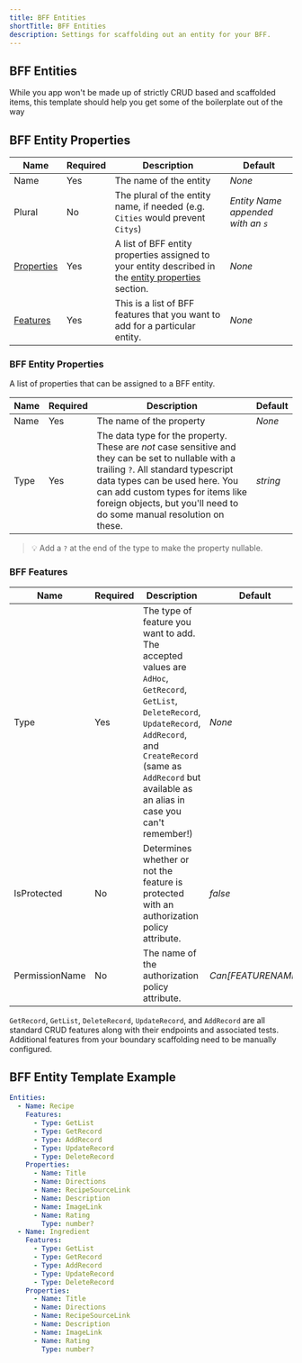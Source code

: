 ```yaml
---
title: BFF Entities
shortTitle: BFF Entities
description: Settings for scaffolding out an entity for your BFF.
---
```


## BFF Entities

While you app won't be made up of strictly CRUD based and scaffolded items, this template should help you get some of the boilerplate
out of the way

## BFF Entity Properties

| Name                                 | Required | Description                                                                                                        | Default                            |
| ------------------------------------ | -------- | ------------------------------------------------------------------------------------------------------------------ | ---------------------------------- |
| Name                                 | Yes      | The name of the entity                                                                                             | _None_                             |
| Plural                               | No       | The plural of the entity name, if needed (e.g. `Cities` would prevent `Citys`)                                     | _Entity Name appended with an `s`_ |
| [Properties](#bff-entity-properties) | Yes      | A list of BFF entity properties assigned to your entity described in the [entity properties](#properties) section. | _None_                             |
| [Features](#bff-features)            | Yes      | This is a list of BFF features that you want to add for a particular entity.                                       | _None_                             |

### BFF Entity Properties

A list of properties that can be assigned to a BFF entity.

| Name | Required | Description                                                                                                                                                                                                                                                                              | Default  |
| ---- | -------- | ---------------------------------------------------------------------------------------------------------------------------------------------------------------------------------------------------------------------------------------------------------------------------------------- | -------- |
| Name | Yes      | The name of the property                                                                                                                                                                                                                                                                 | _None_   |
| Type | Yes      | The data type for the property. These are _not_ case sensitive and they can be set to nullable with a trailing `?`. All standard typescript data types can be used here. You can add custom types for items like foreign objects, but you'll need to do some manual resolution on these. | _string_ |

> 💡 Add a `?` at the end of the type to make the property nullable.

### BFF Features

| Name           | Required | Description                                                                                                                                                                                                                               | Default            |
| -------------- | -------- | ----------------------------------------------------------------------------------------------------------------------------------------------------------------------------------------------------------------------------------------- | ------------------ |
| Type           | Yes      | The type of feature you want to add. The accepted values are `AdHoc`, `GetRecord`, `GetList`, `DeleteRecord`, `UpdateRecord`, `AddRecord`, and `CreateRecord` (same as `AddRecord` but available as an alias in case you can't remember!) | _None_             |
| IsProtected    | No       | Determines whether or not the feature is protected with an authorization policy attribute.                                                                                                                                                | _false_            |
| PermissionName | No       | The name of the authorization policy attribute.                                                                                                                                                                                           | _Can[FEATURENAME]_ |

`GetRecord`, `GetList`, `DeleteRecord`, `UpdateRecord`, and `AddRecord` are all standard CRUD features along with their endpoints and associated tests. Additional
features from your boundary scaffolding need to be manually configured.

## BFF Entity Template Example

```yaml
Entities:
  - Name: Recipe
    Features:
      - Type: GetList
      - Type: GetRecord
      - Type: AddRecord
      - Type: UpdateRecord
      - Type: DeleteRecord
    Properties:
      - Name: Title
      - Name: Directions
      - Name: RecipeSourceLink
      - Name: Description
      - Name: ImageLink
      - Name: Rating
        Type: number?
  - Name: Ingredient
    Features:
      - Type: GetList
      - Type: GetRecord
      - Type: AddRecord
      - Type: UpdateRecord
      - Type: DeleteRecord
    Properties:
      - Name: Title
      - Name: Directions
      - Name: RecipeSourceLink
      - Name: Description
      - Name: ImageLink
      - Name: Rating
        Type: number?
```
